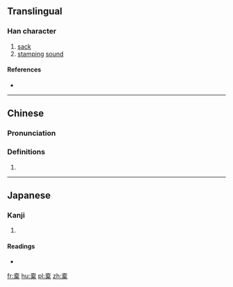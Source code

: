 ==Translingual==

===Han character===
{{Han char|rn=75|rad=木|as=10|sn=14|four=|canj=GBMD|ids=⿱⿱⿱士冖石木}}

# [[sack]]
# [[stamp]]ing [[sound]]

====References====
* {{Han ref|kx=0546.251|dkj=15347|hdz=10483.060|uh=69D6|ud=27094}}

----

==Chinese==
{{zh-forms}}

===Pronunciation===
{{zh-pron
|m=tuó
|c=tok3
|mc=
|oc=
|ma=
|cat=n
}}

===Definitions===
# {{rfdef|lang=zh}}

----

==Japanese==

===Kanji===
{{ja-kanji|grade=|rs=木10}}

# {{defn|lang=ja|sort=木10}}

====Readings====
* {{ja-readings|on=[[たく]] (taku)|kun=[[ふくろ]] (fukuro), [[ふいご]] (fuigo)}}

[[fr:槖]]
[[hu:槖]]
[[pl:槖]]
[[zh:槖]]